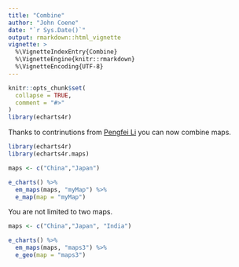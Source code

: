 ```yaml
---
title: "Combine"
author: "John Coene"
date: "`r Sys.Date()`"
output: rmarkdown::html_vignette
vignette: >
  %\VignetteIndexEntry{Combine}
  %\VignetteEngine{knitr::rmarkdown}
  %\VignetteEncoding{UTF-8}
---
```


```r
knitr::opts_chunk$set(
  collapse = TRUE,
  comment = "#>"
)
library(echarts4r)
```

Thanks to contrinutions from [Pengfei Li](https://github.com/lengyuyeke) you can now combine maps.

```r
library(echarts4r)
library(echarts4r.maps)

maps <- c("China","Japan") 

e_charts() %>% 
  em_maps(maps, "myMap") %>% 
  e_map(map = "myMap")
```

You are not limited to two maps.

```r
maps <- c("China","Japan", "India") 

e_charts() %>% 
  em_maps(maps, "maps3") %>% 
  e_geo(map = "maps3")
```

